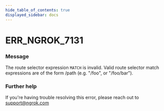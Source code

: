 ```yaml
---
hide_table_of_contents: true
displayed_sidebar: docs
---
```



# ERR_NGROK_7131

### Message

The route selector expression `MATCH` is invalid. Valid route selector match expressions are of the form /path (e.g. "/foo", or "/foo/bar").

<ErrorDetails error="err_ngrok_7131" />

### Further help

If you're having trouble resolving this error, please reach out to [support@ngrok.com](mailto:support@ngrok.com?subject=Help%20with%20ERR_NGROK_7131)

